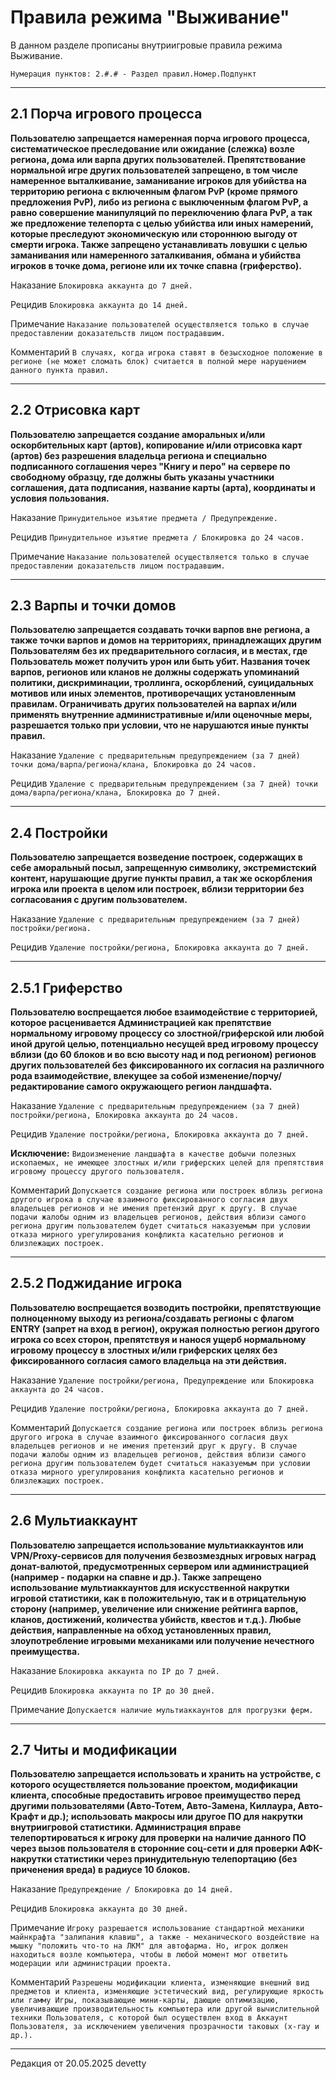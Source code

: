 # Правила режима "Выживание"

В данном разделе прописаны внутриигровые правила режима Выживание.

```Нумерация пунктов: 2.#.# - Раздел правил.Номер.Подпункт```

--------

## 2.1 Порча игрового процесса

**Пользователю запрещается намеренная порча игрового процесса, систематическое преследование или ожидание (слежка) возле региона, дома или варпа других пользователей. Препятствование нормальной игре других пользователей запрещено, в том числе намеренное выталкивание, заманивание игроков для убийства на территорию региона с включенным флагом PvP (кроме прямого предложения PvP), либо из региона с выключенным флагом PvP, а равно совершение манипуляций по переключению флага PvP, а так же предложение телепорта с целью убийства или иных намерений, которые преследуют экономическую или стороннюю выгоду от смерти игрока. Также запрещено устанавливать ловушки с целью заманивания или намеренного заталкивания, обмана и убийства игроков в точке дома, регионе или их точке спавна (гриферство).**

<Badge bgColor="#FF3333" textColor="#FFFFFF">Наказание</Badge> ```Блокировка аккаунта до 7 дней.```

<Badge bgColor="#FF3333" textColor="#FFFFFF">Рецидив</Badge> ```Блокировка аккаунта до 14 дней.```

<Badge bgColor="#118823" textColor="#FFFFFF">Примечание</Badge> ```Наказание пользователей осуществляется только в случае предоставлении доказательств лицом пострадавшим.```

<Badge bgColor="#4d88ff" textColor="#FFFFFF">Комментарий</Badge> ```В случаях, когда игрока ставят в безысходное положение в регионе (не может сломать блок) считается в полной мере нарушением данного пункта правил.```

--------

## 2.2 Отрисовка карт

**Пользователю запрещается создание аморальных и/или оскорбительных карт (артов), копирование и/или отрисовка карт (артов) без разрешения владельца региона и специально подписанного соглашения через "Книгу и перо" на сервере по свободному образцу, где должны быть указаны участники соглашения, дата подписания, название карты (арта), координаты и условия пользования.**

<Badge bgColor="#FF3333" textColor="#FFFFFF">Наказание</Badge> ```Принудительное изъятие предмета / Предупреждение.```

<Badge bgColor="#FF3333" textColor="#FFFFFF">Рецидив</Badge> ```Принудительное изъятие предмета / Блокировка до 24 часов.```

<Badge bgColor="#118823" textColor="#FFFFFF">Примечание</Badge> ```Наказание пользователей осуществляется только в случае предоставлении доказательств лицом пострадавшим.```

--------

## 2.3 Варпы и точки домов

**Пользователю запрещается создавать точки варпов вне региона, а также точки варпов и домов на территориях, принадлежащих другим Пользователям без их предварительного согласия, и в местах, где Пользователь может получить урон или быть убит. Названия точек варпов, регионов или кланов не должны содержать упоминаний политики, дискриминации, троллинга, оскорблений, суицидальных мотивов или иных элементов, противоречащих установленным правилам. Ограничивать других пользователей на варпах и/или применять внутренние административные и/или оценочные меры, разрешается только при условии, что не нарушаются иные пункты правил.**

<Badge bgColor="#FF3333" textColor="#FFFFFF">Наказание</Badge> ```Удаление с предварительным предупреждением (за 7 дней) точки дома/варпа/региона/клана, Блокировка до 24 часов.```

<Badge bgColor="#FF3333" textColor="#FFFFFF">Рецидив</Badge> ```Удаление с предварительным предупреждением (за 7 дней) точки дома/варпа/региона/клана, Блокировка до 7 дней.```

--------

## 2.4 Постройки

**Пользователю запрещается возведение построек, содержащих в себе аморальный посыл, запрещенную символику, экстремистский контент, нарушающие другие пункты правил, а так же оскорбления игрока или проекта в целом или построек, вблизи территории без согласования с другим пользователем.**

<Badge bgColor="#FF3333" textColor="#FFFFFF">Наказание</Badge> ```Удаление с предварительным предупреждением (за 7 дней) постройки/региона.```

<Badge bgColor="#FF3333" textColor="#FFFFFF">Рецидив</Badge> ```Удаление постройки/региона, Блокировка аккаунта до 7 дней.```

--------

## 2.5.1 Гриферство

**Пользователю воспрещается любое взаимодействие с территорией, которое расценивается Администрацией как препятствие нормальному игровому процессу со злостной/гриферской или любой иной другой целью, потенциально несущей вред игровому процессу вблизи (до 60 блоков и во всю высоту над и под регионом) регионов других пользователей без фиксированного их согласия на различного рода взаимодействие, влекущее за собой изменение/порчу/редактирование самого окружающего регион ландшафта.**

<Badge bgColor="#FF3333" textColor="#FFFFFF">Наказание</Badge> ```Удаление с предварительным предупреждением (за 7 дней) постройки/региона, Блокировка аккаунта до 24 часов.```

<Badge bgColor="#FF3333" textColor="#FFFFFF">Рецидив</Badge> ```Удаление постройки/региона, Блокировка аккаунта до 7 дней.```

**<Badge bgColor="#118823" textColor="#FFFFFF">Исключение</Badge>:** ```Видоизменение ландшафта в качестве добычи полезных ископаемых, не имеющее злостных и/или гриферских целей для препятствия игровому процессу другого пользователя.```

<Badge bgColor="#4d88ff" textColor="#FFFFFF">Комментарий</Badge> ```Допускается создание региона или построек вблизь региона другого игрока в случае взаимного фиксированного согласия двух владельцев регионов и не имения претензий друг к другу. В случае подачи жалобы одним из владельцев регионов, действия вблизи самого региона другим пользователем будет считаться наказуемым при условии отказа мирного урегулирования конфликта касательно регионов и близлежащих построек.```

--------

## 2.5.2 Поджидание игрока

**Пользователю воспрещается возводить постройки, препятствующие полноценному выходу из региона/создавать регионы с флагом ENTRY (запрет на вход в регион), окружая полностью регион другого игрока со всех сторон, препятствуя и нанося ущерб нормальному игровому процессу в злостных и/или гриферских целях без фиксированного согласия самого владельца на эти действия.**

<Badge bgColor="#FF3333" textColor="#FFFFFF">Наказание</Badge> ```Удаление постройки/региона, Предупреждение или Блокировка аккаунта до 24 часов.```

<Badge bgColor="#FF3333" textColor="#FFFFFF">Рецидив</Badge> ```Удаление постройки/региона, Блокировка аккаунта до 7 дней.```

<Badge bgColor="#4d88ff" textColor="#FFFFFF">Комментарий</Badge> ```Допускается создание региона или построек вблизь региона другого игрока в случае взаимного фиксированного согласия двух владельцев регионов и не имения претензий друг к другу. В случае подачи жалобы одним из владельцев регионов, действия вблизи самого региона другим пользователем будет считаться наказуемым при условии отказа мирного урегулирования конфликта касательно регионов и близлежащих построек.```

--------

## 2.6 Мультиаккаунт

**Пользователю запрещается использование мультиаккаунтов или VPN/Proxy-сервисов для получения безвозмездных игровых наград донат-валютой, предусмотренных сервером или администрацией (например - подарки на спавне и др.). Также запрещено использование мультиаккаунтов для искусственной накрутки игровой статистики, как в положительную, так и в отрицательную сторону (например, увеличение или снижение рейтинга варпов, кланов, достижений, количества убийств, квестов и т.д.). Любые действия, направленные на обход установленных правил, злоупотребление игровыми механиками или получение нечестного преимущества.**

<Badge bgColor="#FF3333" textColor="#FFFFFF">Наказание</Badge> ```Блокировка аккаунта по IP до 7 дней.```

<Badge bgColor="#FF3333" textColor="#FFFFFF">Рецидив</Badge> ```Блокировка аккаунта по IP до 30 дней.```

<Badge bgColor="#118823" textColor="#FFFFFF">Примечание</Badge> ```Допускается наличие мультиаккаунтов для прогрузки ферм.```

--------

## 2.7 Читы и модификации

**Пользователю запрещается использовать и хранить на устройстве, с которого осуществляется пользование проектом, модификации клиента, способные предоставить игровое преимущество перед другими пользователями (Авто-Тотем, Авто-Замена, Киллаура, Авто-Крафт и др.); использовать макросы или другое ПО для накрутки внутриигровой статистики. Администрация вправе телепортироваться к игроку для проверки на наличие данного ПО через вызов пользователя в сторонние соц-сети и для проверки АФК-накрутки статистики через принудительную телепортацию (без приченения вреда) в радиусе 10 блоков.**

<Badge bgColor="#FF3333" textColor="#FFFFFF">Наказание</Badge> ```Предупреждение / Блокировка до 14 дней.```

<Badge bgColor="#FF3333" textColor="#FFFFFF">Рецидив</Badge> ```Блокировка аккаунта до 30 дней.```

<Badge bgColor="#118823" textColor="#FFFFFF">Примечание</Badge> ```Игроку разрешается использование стандартной механики майнкрафта "залипания клавиш", а также - механического воздействие на мышку "положить что-то на ЛКМ" для автофарма. Но, игрок должен находиться возле компьютера, чтобы в любой момент мог ответить модерации или администрации проекта.```

<Badge bgColor="#4D88FF" textColor="#FFFFFF">Комментарий</Badge> ```Разрешены модификации клиента, изменяющие внешний вид предметов и клиента, изменяющие эстетический вид, регулирующие яркость или гамму Игры, показывающие мини-карты, дающие оптимизацию, увеличивающие производительность компьютера или другой вычислительной техники Пользователя, с которой был осуществлен вход в Аккаунт Пользователя, за исключением увеличения прозрачности таковых (x-ray и др.).```

--------

<Badge bgColor="#ffad47" textColor="#000000">Редакция от 20.05.2025</Badge> <Badge bgColor="#88bfbd" textColor="#000000">devetty</Badge>